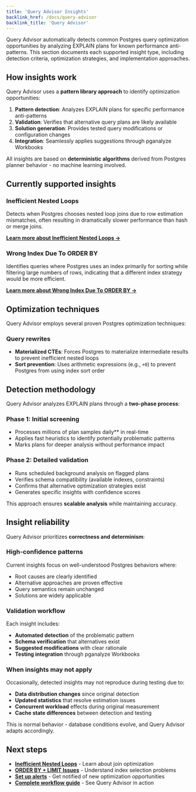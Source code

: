 ```yaml
---
title: 'Query Advisor Insights'
backlink_href: /docs/query-advisor
backlink_title: 'Query Advisor'
---
```


Query Advisor automatically detects common Postgres query optimization opportunities by analyzing EXPLAIN plans for known performance anti-patterns. This section documents each supported insight type, including detection criteria, optimization strategies, and implementation approaches.

## How insights work

Query Advisor uses a **pattern library approach** to identify optimization opportunities:

1. **Pattern detection**: Analyzes EXPLAIN plans for specific performance anti-patterns
2. **Validation**: Verifies that alternative query plans are likely available
3. **Solution generation**: Provides tested query modifications or configuration changes
4. **Integration**: Seamlessly applies suggestions through pganalyze Workbooks

All insights are based on **deterministic algorithms** derived from Postgres planner behavior - no machine learning involved.

## Currently supported insights

### Inefficient Nested Loops

Detects when Postgres chooses nested loop joins due to row estimation mismatches, often resulting in dramatically slower performance than hash or merge joins.

**[Learn more about Inefficient Nested Loops →](/docs/query-advisor/insights/inefficient-nested-loops)**

### Wrong Index Due To ORDER BY

Identifies queries where Postgres uses an index primarily for sorting while filtering large numbers of rows, indicating that a different index strategy would be more efficient.

**[Learn more about Wrong Index Due To ORDER BY →](/docs/query-advisor/insights/wrong-index-order-by)**

## Optimization techniques

Query Advisor employs several proven Postgres optimization techniques:

### Query rewrites
- **Materialized CTEs**: Forces Postgres to materialize intermediate results to prevent inefficient nested loops
- **Sort prevention**: Uses arithmetic expressions (e.g., `+0`) to prevent Postgres from using index sort order

## Detection methodology

Query Advisor analyzes EXPLAIN plans through a **two-phase process**:

### Phase 1: Initial screening
- Processes millions of plan samples daily** in real-time
- Applies fast heuristics to identify potentially problematic patterns
- Marks plans for deeper analysis without performance impact

### Phase 2: Detailed validation  
- Runs scheduled background analysis on flagged plans
- Verifies schema compatibility (available indexes, constraints)
- Confirms that alternative optimization strategies exist
- Generates specific insights with confidence scores

This approach ensures **scalable analysis** while maintaining accuracy.

## Insight reliability

Query Advisor prioritizes **correctness and determinism**:

### High-confidence patterns
Current insights focus on well-understood Postgres behaviors where:
- Root causes are clearly identified
- Alternative approaches are proven effective  
- Query semantics remain unchanged
- Solutions are widely applicable

### Validation workflow
Each insight includes:
- **Automated detection** of the problematic pattern
- **Schema verification** that alternatives exist
- **Suggested modifications** with clear rationale
- **Testing integration** through pganalyze Workbooks

### When insights may not apply
Occasionally, detected insights may not reproduce during testing due to:
- **Data distribution changes** since original detection
- **Updated statistics** that resolve estimation issues  
- **Concurrent workload** effects during original measurement
- **Cache state differences** between detection and testing

This is normal behavior - database conditions evolve, and Query Advisor adapts accordingly.

## Next steps

- **[Inefficient Nested Loops](/docs/query-advisor/insights/inefficient-nested-loops)** - Learn about join optimization
- **[ORDER BY + LIMIT Issues](/docs/query-advisor/insights/wrong-index-order-by)** - Understand index selection problems  
- **[Set up alerts](/docs/query-advisor/alerts)** - Get notified of new optimization opportunities
- **[Complete workflow guide](/docs/query-advisor/from-insight-to-conclusion)** - See Query Advisor in action